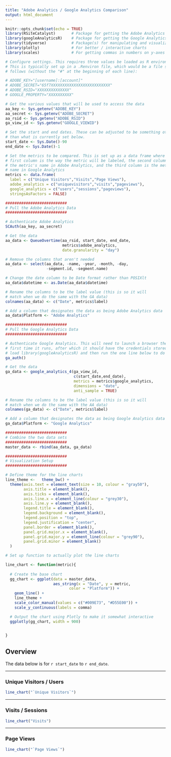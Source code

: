 ```yaml
---
title: "Adobe Analytics / Google Analytics Comparison"
output: html_document
---
```


```r
knitr::opts_chunk$set(echo = TRUE)
library(RSiteCatalyst)       # Package for getting the Adobe Analytics data
library(googleAnalyticsR)    # Package for getting the Google Analytics data
library(tidyverse)           # Package(s) for manipulating and visualizing the data
library(plotly)              # For better / interactive charts
library(scales)              # For getting commas in numbers on y-axes

# Configure settings. This requires three values be loaded as R environment variables.
# This is typically set up in a .Renviron file, which would be a file structured as
# follows (without the "#" at the beginning of each line):

# ADOBE_KEY="[username]:[account]"
# ADOBE_SECRET="65f7XXXXXXXXXXXXXXXXXXXXXXXXXX"
# ADOBE_RSID="XXXXXXXXXXXXXX"
# GOOGLE_PROPERTY="XXXXXXXXXX"

# Get the various values that will be used to access the data
aa_key <- Sys.getenv("ADOBE_KEY")
aa_secret <- Sys.getenv("ADOBE_SECRET")
aa_rsid <- Sys.getenv("ADOBE_RSID")
ga_view_id <- Sys.getenv("GOOGLE_VIEWID")

# Set the start and end dates. These can be adjusted to be something other
# than what is currently set below.
start_date <- Sys.Date()-90
end_date <- Sys.Date()-1

# Set the metrics to be compared. This is set up as a data frame where the 
# first column is the way the metric will be labeled, the second column is
# the metric's name in Adobe Analytics, and the third column is the metric's
# name in Google Analytics
metrics <- data.frame(
  label = c("Unique Visitors","Visits","Page Views"),
  adobe_analytics = c("uniquevisitors","visits","pageviews"),
  google_analytics = c("users","sessions","pageviews"),
  stringsAsFactors = FALSE)

###########################
# Pull the Adobe Analytics Data
###########################

# Authenticate Adobe Analytics
SCAuth(aa_key, aa_secret)

# Get the data
aa_data <- QueueOvertime(aa_rsid, start_date, end_date, 
                         metrics$adobe_analytics,
                         date.granularity = "day")

# Remove the columns that aren't needed
aa_data <- select(aa_data, -name, -year, -month, -day,
                  -segment.id, -segment.name)

# Change the date column to be Date format rather than POSIXlt
aa_data$datetime <- as.Date(aa_data$datetime)

# Rename the columns to be the label value (this is so it will
# match when we do the same with the GA data)
colnames(aa_data) <- c("Date", metrics$label)

# Add a column that designates the data as being Adobe Analytics data
aa_data$Platform <- "Adobe Analytics"

###########################
# Pull the Google Analytics Data
###########################

# Authenticate Google Analytics. This will need to launch a browser the
# first time it runs, after which it should have the credentials stored. Simply
# load library(googleAnalyticsR) and then run the one line below to do that (usually).
ga_auth()

# Get the data
ga_data <- google_analytics_4(ga_view_id,
                              c(start_date,end_date),
                              metrics = metrics$google_analytics,
                              dimensions = "date",
                              anti_sample = TRUE)

# Rename the columns to be the label value (this is so it will
# match when we do the same with the AA data)
colnames(ga_data) <- c("Date", metrics$label)

# Add a column that designates the data as being Google Analytics data
ga_data$Platform <- "Google Analytics"

###########################
# Combine the two data sets
###########################
master_data <- rbind(aa_data, ga_data)

###########################
# Visualization Setup
###########################

# Define theme for the line charts
line_theme <-   theme_bw() +
  theme(axis.text = element_text(size = 10, colour = "gray50"),
        axis.title = element_blank(),
        axis.ticks = element_blank(),
        axis.line.x = element_line(colour = "grey30"),
        axis.line.y = element_blank(),
        legend.title = element_blank(),
        legend.background = element_blank(),
        legend.position = "top",
        legend.justification = "center",
        panel.border = element_blank(),
        panel.grid.major.x = element_blank(),
        panel.grid.major.y = element_line(colour = "grey90"),
        panel.grid.minor = element_blank()
  )

# Set up function to actually plot the line charts

line_chart <- function(metric){
  
  # Create the base chart
  gg_chart <- ggplot(data = master_data,
                     aes_string(x = "Date", y = metric,
                            color = "Platform")) +
    geom_line() +
    line_theme +
    scale_color_manual(values = c("#009E73", "#D55E00")) +
    scale_y_continuous(labels = comma)

  # Output the chart using Plotly to make it somewhat interactive
  ggplotly(gg_chart, width = 900)

  
}

```

## Overview

The data below is for `r start_date` to `r end_date`.

--------

### Unique Visitors / Users

```r
line_chart("`Unique Visitors`")
```

--------

### Visits / Sessions

```r
line_chart("Visits")
```

--------

### Page Views

```r
line_chart("`Page Views`")
```

